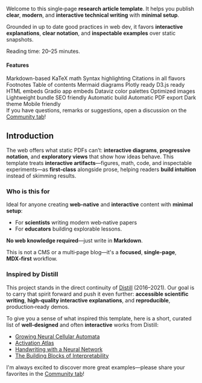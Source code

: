 
Welcome to this single‑page **research article template**. It helps you publish **clear**, **modern**, and **interactive technical writing** with **minimal setup**.

Grounded in up to date good practices in web dev, it favors **interactive explanations**, **clear notation**, and **inspectable examples** over static snapshots.

<Sidenote>
  Reading time: 20–25 minutes.
</Sidenote>

#### Features

<div className="tag-list">
  <span className="tag">Markdown-based</span>
  <span className="tag">KaTeX math</span>
  <span className="tag">Syntax highlighting</span>
  <span className="tag">Citations in all flavors</span>
  <span className="tag">Footnotes</span>
  <span className="tag">Table of contents</span>
  <span className="tag">Mermaid diagrams</span>
  <span className="tag">Plotly ready</span>
  <span className="tag">D3.js ready</span>
  <span className="tag">HTML embeds</span>
  <span className="tag">Gradio app embeds</span>
  <span className="tag">Dataviz color palettes</span>
  <span className="tag">Optimized images</span>
  <span className="tag">Lightweight bundle</span>
  <span className="tag">SEO friendly</span>
  <span className="tag">Automatic build</span>
  <span className="tag">Automatic PDF export</span>
  <span className="tag">Dark theme</span>
  <span className="tag">Mobile friendly</span>
</div>

<Sidenote>
  If you have questions, remarks or suggestions, open a discussion on the <a href="https://huggingface.co/spaces/tfrere/research-article-template/discussions?status=open&type=discussion">Community tab</a>!
</Sidenote>

## Introduction
The web offers what static PDFs can’t: **interactive diagrams**, **progressive notation**, and **exploratory views** that show how ideas behave. This template treats **interactive artifacts**—figures, math, code, and inspectable experiments—as **first‑class** alongside prose, helping readers **build intuition** instead of skimming results.

### Who is this for

Ideal for anyone creating **web‑native** and **interactive** content with **minimal setup**:

- For **scientists** writing modern web‑native papers
- For **educators** building explorable lessons.

**No web knowledge required**—just write in **Markdown**.

This is not a CMS or a multi‑page blog—it's a **focused**, **single‑page**, **MDX‑first** workflow.

### Inspired by Distill

This project stands in the direct continuity of [Distill](https://distill.pub/) (2016–2021). Our goal is to carry that spirit forward and push it even further: **accessible scientific writing**, **high‑quality interactive explanations**, and **reproducible**, production‑ready demos.

To give you a sense of what inspired this template, here is a short, curated list of **well‑designed** and often **interactive** works from Distill:

- [Growing Neural Cellular Automata](https://distill.pub/2020/growing-ca/)
- [Activation Atlas](https://distill.pub/2019/activation-atlas/)
- [Handwriting with a Neural Network](https://distill.pub/2016/handwriting/)
- [The Building Blocks of Interpretability](https://distill.pub/2018/building-blocks/)

<Sidenote>
  I'm always excited to discover more great examples—please share your favorites in the <a href="https://huggingface.co/spaces/tfrere/research-blog-template/discussions?status=open&type=discussion">Community tab</a>!
</Sidenote>